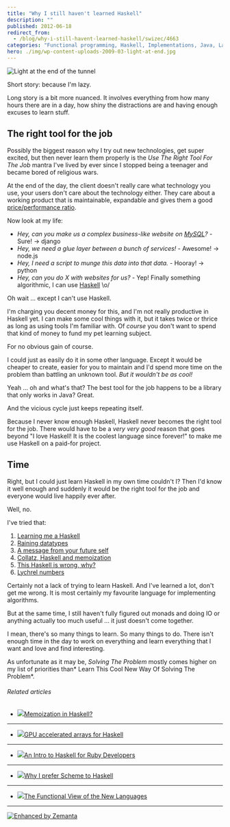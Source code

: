 ```yaml
---
title: "Why I still haven't learned Haskell"
description: ""
published: 2012-06-18
redirect_from:
  - /blog/why-i-still-havent-learned-haskell/swizec/4663
categories: "Functional programming, Haskell, Implementations, Java, Languages, Programming, Tools, Uncategorized"
hero: ./img/wp-content-uploads-2009-03-light-at-end.jpg
---
```


![Light at the end of the tunnel](./img/wp-content-uploads-2009-03-light-at-end.jpg "Light at the end of the tunnel")

Short story: because I'm lazy.

Long story is a bit more nuanced. It involves everything from how many hours there are in a day, how shiny the distractions are and having enough excuses to learn stuff.

## The right tool for the job

Possibly the biggest reason why I try out new technologies, get super excited, but then never learn them properly is the _Use The Right Tool For The Job_ mantra I've lived by ever since I stopped being a teenager and became bored of religious wars.

At the end of the day, the client doesn't really care what technology you use, your users don't care about the technology either. They care about a working product that is maintainable, expandable and gives them a good [price/performance ratio](http://en.wikipedia.org/wiki/Price/performance_ratio "Price/performance ratio").

Now look at my life:

- _Hey, can you make us a complex business-like website on [MySQL](http://en.wikipedia.org/wiki/MySQL "MySQL")?_ - Sure! -> django
- _Hey, we need a glue layer between a bunch of services!_ - Awesome! -> node.js
- _Hey, I need a script to munge this data into that data._ - Hooray! -> python
- _Hey, can you do X with websites for us?_ - Yep! Finally something algorithmic, I can use [Haskell](http://en.wikipedia.org/wiki/Haskell_%28programming_language%29 "Haskell (programming language)") \\o/

Oh wait ... except I can't use Haskell.

I'm charging you decent money for this, and I'm not really productive in Haskell yet. I can make some cool things with it, but it takes twice or thrice as long as using tools I'm familiar with. Of _course_ you don't want to spend that kind of money to fund my pet learning subject.

For no obvious gain of course.

I could just as easily do it in some other language. Except it would be cheaper to create, easier for you to maintain and I'd spend more time on the problem than battling an unknown tool. _But it wouldn't be as cool!_

Yeah ... oh and what's that? The best tool for the job happens to be a library that only works in Java? Great.

And the vicious cycle just keeps repeating itself.

Because I never know enough Haskell, Haskell never becomes the right tool for the job. There would have to be a _very very good_ reason that goes beyond "I love Haskell! It is the coolest language since forever!" to make me use Haskell on a paid-for project.

## Time

Right, but I could just learn Haskell in my own time couldn't I? Then I'd know it well enough and suddenly it would be the right tool for the job and everyone would live happily ever after.

Well, no.

I've tried that:

1.  [Learning me a Haskell](https://swizec.com/blog/learning-me-a-haskell/swizec/3272)
2.  [Raining datatypes](https://swizec.com/blog/sabbatical-week-day-3-raining-datatypes/swizec/3293)
3.  [A message from your future self](https://swizec.com/blog/a-message-from-your-future-self/swizec/3377)
4.  [Collatz, Haskell and memoization](https://swizec.com/blog/collatz-haskell-and-memoization/swizec/3382)
5.  [This Haskell is wrong, why?](https://swizec.com/blog/this-haskell-is-wrong-why/swizec/3489)
6.  [Lychrel numbers](https://swizec.com/blog/lychrel-numbers/swizec/3559)

Certainly not a lack of trying to learn Haskell. And I've learned a lot, don't get me wrong. It is most certainly my favourite language for implementing algorithms.

But at the same time, I still haven't fully figured out monads and doing IO or anything actually too much useful ... it just doesn't come together.

I mean, there's so many things to learn. So many things to do. There isn't enough time in the day to work on everything and learn everything that I want and love and find interesting.

As unfortunate as it may be, _Solving The Problem_ mostly comes higher on my list of priorities than* Learn This Cool New Way Of Solving The Problem*.

###### Related articles

- [![](https://i.zemanta.com/94679149_80_80.jpg)](http://stackoverflow.com/questions/3208258/memoization-in-haskell)[Memoization in Haskell?](http://stackoverflow.com/questions/3208258/memoization-in-haskell)

---

- [![](https://i.zemanta.com/88781041_80_80.jpg)](http://justtesting.org/gpu-accelerated-array-computations-in-haskell)[GPU accelerated arrays for Haskell](http://justtesting.org/gpu-accelerated-array-computations-in-haskell)

---

- [![](https://i.zemanta.com/noimg_00_80_80.jpg)](http://www.free-variable.org/2012/05/an-intro-to-haskell-for-ruby-programmers/)[An Intro to Haskell for Ruby Developers](http://www.free-variable.org/2012/05/an-intro-to-haskell-for-ruby-programmers/)

---

- [![](https://i.zemanta.com/noimg_08_80_80.jpg)](http://slidetocode.com/2012/04/09/why-i-prefer-scheme-to-haskell/)[Why I prefer Scheme to Haskell](http://slidetocode.com/2012/04/09/why-i-prefer-scheme-to-haskell/)

---

- [![](https://i.zemanta.com/noimg_11_80_80.jpg)](http://www.i-programmer.info/professional-programmer/i-programmer/3892-the-functional-view-of-the-new-languages.html)[The Functional View of the New Languages](http://www.i-programmer.info/professional-programmer/i-programmer/3892-the-functional-view-of-the-new-languages.html)

---

[![Enhanced by Zemanta](https://img.zemanta.com/zemified_e.png?x-id=b8c535c5-2cdf-47f7-8371-444768f084df)](http://www.zemanta.com/?px "Enhanced by Zemanta")
